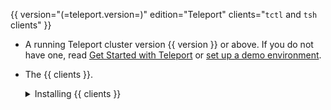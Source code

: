 {{ version="(=teleport.version=)" edition="Teleport" clients="`tctl` and `tsh` clients" }}

- A running Teleport cluster version {{ version }} or above. If you do not have
  one, read [Get Started with Teleport](../get-started.mdx) or [set up a demo
  environment](../linux-demo.mdx).

- The {{ clients }}.

  <details>
  <summary>Installing {{ clients }}</summary>

  <Tabs>
    <TabItem label="Mac">
  
      Download the signed macOS .pkg installer for Teleport, which includes the {{ clients }}:
  
      ```code
      $ curl -O https://cdn.teleport.dev/teleport-(=teleport.version=).pkg
      ```

      In Finder double-click the `pkg` file to begin installation.
  
      <Admonition type="danger">
        Using Homebrew to install Teleport is not supported. The Teleport package in
        Homebrew is not maintained by Teleport and we can't guarantee its reliability or
        security.
      </Admonition>
  
    </TabItem>
  
    <TabItem label="Windows - Powershell">
  
      ```code
      $ curl.exe -O https://cdn.teleport.dev/teleport-v(=teleport.version=)-windows-amd64-bin.zip
      # Unzip the archive and move the {{ clients }} to your %PATH%
      # NOTE: Do not place the {{ clients }} in the System32 directory, as this can cause issues when using WinSCP.
      # Use %SystemRoot% (C:\Windows) or %USERPROFILE% (C:\Users\<username>) instead.
      ```
  
    </TabItem>
  
    <TabItem label="Linux">
  
      All of the Teleport binaries in Linux installations include the {{ clients }}.  For more
      options (including RPM/DEB packages and downloads for i386/ARM/ARM64) see
      our [installation page](../installation/installation.mdx).
  
      ```code
      $ curl -O https://cdn.teleport.dev/teleport-v(=teleport.version=)-linux-amd64-bin.tar.gz
      $ tar -xzf teleport-v(=teleport.version=)-linux-amd64-bin.tar.gz
      $ cd teleport
      $ sudo ./install
      # Teleport binaries have been copied to /usr/local/bin
      ```
    </TabItem>
  </Tabs>
  
  The {{ clients }} must be at most one major version behind your Teleport
  cluster version. Send a GET request to the Proxy Service at `/v1/webapi/ping`
  and use a JSON query tool to obtain your cluster version:
  
  ```code
  $ curl https://example.teleport.sh/v1/webapi/ping | jq -r '.server_version'
  (=teleport.version=)
  ```

  </details>
